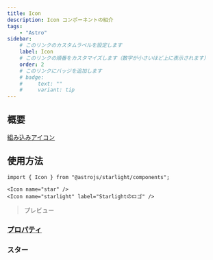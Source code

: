 ```yaml
---
title: Icon
description: Icon コンポーネントの紹介
tags:
    - "Astro"
sidebar:
    # このリンクのカスタムラベルを設定します
    label: Icon
    # このリンクの順番をカスタマイズします（数字が小さいほど上に表示されます）
    order: 2
    # このリンクにバッジを追加します
    # badge:
    #     text: ""
    #     variant: tip
---
```



## 概要

[組み込みアイコン](https://starlight.astro.build/ja/reference/icons/)

## 使用方法

```mdx
import { Icon } from "@astrojs/starlight/components";

<Icon name="star" />
<Icon name="starlight" label="Starlightのロゴ" />
```

> プレビュー

<Icon name="star" />
<Icon name="starlight" label="Starlightのロゴ" />

### [プロパティ](https://starlight.astro.build/ja/components/icons/#icon-%E3%83%97%E3%83%AD%E3%83%91%E3%83%86%E3%82%A3)

### <Icon name="star" />スター
